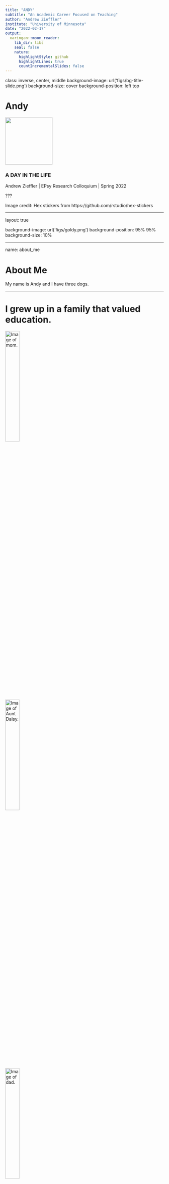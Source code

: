 ```yaml
---
title: "ANDY"
subtitle: "An Academic Career Focused on Teaching"
author: "Andrew Zieffler"
institute: "University of Minnesota"
date: "2022-02-17"
output:
  xaringan::moon_reader:
    lib_dir: libs
    seal: false
    nature:
      highlightStyle: github
      highlightLines: true
      countIncrementalSlides: false
---
```


class: inverse, center, middle
background-image: url('figs/bg-title-slide.png')
background-size: cover
background-position: left top


# Andy

<img src="figs/andy-avatar.png" width="150px" />

### A DAY IN THE LIFE

Andrew Zieffler | EPsy Research Colloquium | Spring 2022

???

Image credit: Hex stickers from https://github.com/rstudio/hex-stickers

---

layout: true

background-image: url('figs/goldy.png')
background-position: 95% 95%
background-size: 10%

---

name: about_me

# About Me

My name is Andy and I have three dogs.

---

<!-- class: middle, center -->
<!-- name: sadie -->

# I grew up in a family that valued education.

<!-- Sadie is a 10-year old sprollie; a springer spaniel/border collie mix. -->

<!-- <br /> -->

<img src="figs/02-mom.png" alt="Image of mom." width="30%" style="display:block;" />
<img src="figs/02-daisy.png" alt="Image of Aunt Daisy." width="30%" style="display:block;" />
<img src="figs/02-dad.png" alt="Image of dad." width="30%" style="display:block;" />




<!-- ??? -->

<!-- Sadie is white with black spots. -->

<!-- --- -->

<!-- name: hank -->

<!-- # Hank -->

<!-- Hank is a three-year old chi-weenie; a chihuahua/long-haired dachshund mix. -->

<!-- -- -->

<!-- <img src="https://z.umn.edu/hank" alt="Image of Hank" width="40%" style="display:block; margin-left:auto; margin-right:auto;" /> -->

<!-- <!-- ![Image of Hank](https://z.umn.edu/hank) --> -->

<!-- -- -->

<!-- .right[Hello Hank] -->

<!-- ??? -->

<!-- Hank is brown with tan feet and chin. -->

<!-- --- -->

<!-- name: iggy -->

<!-- # Iggy -->

<!-- Ignatius Fauci Fortenberry (Iggy) is a 7-month old schnauzer/lab mix. -->

<!-- <img src="figs/iggy.png" alt="Image of Iggy" width="40%" style="display:block; margin-left:auto; margin-right:auto;" /> -->

<!-- <!-- ![Image of Iggy](figs/iggy.png) --> -->

<!-- ??? -->

<!-- Iggy is black with white feet, a white chest, and a white goatee. -->

<!-- --- -->

<!-- layout: false -->
<!-- name: gardening -->

<!-- <!-- No logo from here on. --> -->

<!-- # Gardening -->

<!-- .pull-left[ -->
<!-- I like to garden. I have replaced most of the grass in my yard with paths and gardens. -->
<!-- ] -->


<!-- .pull-right[ -->
<!-- ![Andy's Garden](figs/garden.png) -->
<!-- ] -->

<!-- ??? -->

<!-- This is on the west side of our house. -->


<!-- --- -->

<!-- name: highlight_syntax -->

<!-- # Highlighting Syntax -->

<!-- ```{r message=FALSE} -->
<!-- # Load library -->
<!-- library(tidyverse) -->

<!-- # Find mean dist for each speed for speed<10 -->
<!-- cars %>% -->
<!--   filter(speed < 10) %>% -->
<!--   group_by(speed) %>% -->
<!--   summarize(M = mean(dist)) %>% -->
<!--   ungroup() #<< -->
<!-- ``` -->

<!-- --- -->

<!-- name: highlight_output -->

<!-- # Highlighting Output -->

<!-- ```{r message=FALSE, highlight.output=c(1,3)} -->
<!-- # Load library -->
<!-- library(tidyverse) -->

<!-- # Find mean dist for each speed for speed<10 -->
<!-- cars %>% -->
<!--   filter(speed < 10) %>% -->
<!--   group_by(speed) %>% -->
<!--   summarize(M = mean(dist)) %>% -->
<!--   ungroup() -->
<!-- ``` -->


<!-- --- -->

<!-- name: plot_example -->

<!-- # A Plot -->

<!-- ```{r echo=FALSE, fig.align='center', fig.cap="Scatterplot of stopping distance versus speed.", out.width="60%", fig.retina=3} -->
<!-- # Create plot -->
<!-- ggplot(data = cars, aes(x = speed, y = dist)) + -->
<!--   geom_point() + -->
<!--   xlab("Speed") + -->
<!--   ylab("Stopping distance") + -->
<!--   theme_light() -->
<!-- ``` -->


<!-- --- -->

<!-- name: code_first -->

<!-- # Code First; Plot Second -->

<!-- .pull-left[ -->

<!-- ```{r plot-last, fig.show = 'hide'} -->
<!-- # Create plot -->
<!-- ggplot(data = cars, aes(x = speed, y = dist)) + -->
<!--   geom_point() + -->
<!--   xlab("Speed") + -->
<!--   ylab("Stopping distance") + -->
<!--   theme_minimal() -->
<!-- ``` -->
<!-- ] -->

<!-- .pull-right[ -->
<!-- ```{r ref.label = 'plot-last', echo = FALSE} -->
<!-- ``` -->
<!-- ] -->



<!-- --- -->

<!-- name: plot_first -->

<!-- # Plot First; Code Second -->

<!-- .pull-left[ -->

<!-- ```{r plot-first, echo = FALSE} -->
<!-- ggplot(data = cars, aes(x = speed, y = dist)) + -->
<!--   geom_point() + -->
<!--   xlab("Speed") + -->
<!--   ylab("Stopping distance") + -->
<!--   ggthemes::theme_economist_white() -->
<!-- ``` -->
<!-- ] -->

<!-- .pull-right[ -->
<!-- ```{r ref.label = 'plot-first', eval = FALSE} -->
<!-- ``` -->
<!-- ] -->


<!-- --- -->

<!-- layout: true  <!-- Two logos on this slide. --> -->

<!-- background-image: url(figs/goldy.png), url(figs/goldy.png), url(figs/goldy.png) -->
<!-- background-position: 95% 95%, 95% 5%, 5% 95% -->
<!-- background-size: 10%, 20%, 30% -->
<!-- name: table -->

<!-- # A Table -->


<!-- ```{r message=FALSE, echo=FALSE} -->
<!-- # Load libraries -->
<!-- library(knitr) -->
<!-- library(kableExtra) -->

<!-- # Create table -->
<!-- cars %>% -->
<!--   head() %>% -->
<!--   kable( -->
<!--     format = "html", -->
<!--     col.names = c("Speed", "Distance"), -->
<!--     caption = "<b>Table 1.</b>  <i>Speed and stopping distance for the first six observations.</i>", -->
<!--     table.attr = "style='width:40%;'" -->
<!-- ) %>% -->
<!--   kable_classic() -->
<!-- ``` -->

<!-- --- -->

<!-- name: extra_slide -->

<!-- # Extra Slide -->

<!-- Just a new slide. -->

<!-- --- -->

<!-- background-image: url(figs/mn-flower.jpg) -->
<!-- background-position: center -->
<!-- background-size: cover -->
<!-- class: center, middle -->
<!-- name: background_image -->

<!-- # Background Image -->

<!-- Background Size = cover -->






